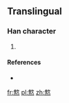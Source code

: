 ==Translingual==

===Han character===
{{Han char|rn=86|rad=火|as=12|sn=16|four=|canj=人人火 (OOF), X人人火 (XOOF)}}

# {{defn|Han|sort=火12}}

====References====
* {{Han ref|kx=0684.161|hdz=32240.031|uh=71DE|ud=29150}}

[[fr:燞]]
[[pl:燞]]
[[zh:燞]]